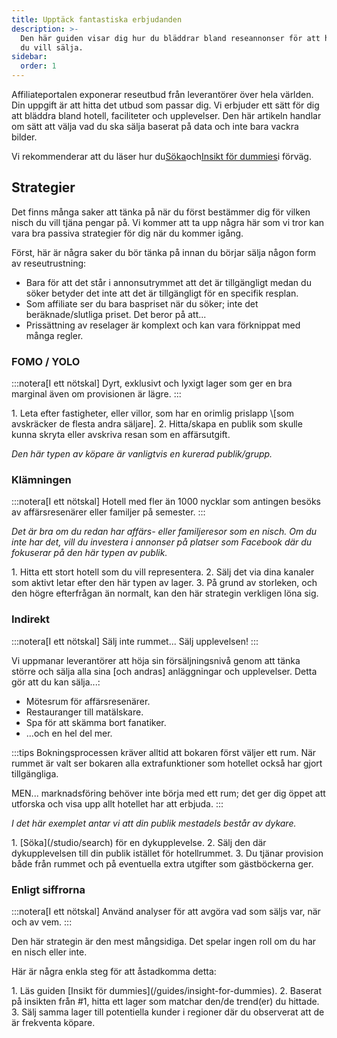 ```yaml
---
title: Upptäck fantastiska erbjudanden
description: >-
  Den här guiden visar dig hur du bläddrar bland reseannonser för att hitta det
  du vill sälja.
sidebar:
  order: 1
---
```


Affiliateportalen exponerar reseutbud från leverantörer över hela världen. Din uppgift är att hitta det utbud som passar dig. Vi erbjuder ett sätt för dig att bläddra bland hotell, faciliteter och upplevelser. Den här artikeln handlar om sätt att välja vad du ska sälja baserat på data och inte bara vackra bilder.

Vi rekommenderar att du läser hur du[Söka](/studio/search)och[Insikt för dummies](/guides/insight-for-dummies)i förväg.

## Strategier

Det finns många saker att tänka på när du först bestämmer dig för vilken nisch du vill tjäna pengar på. Vi kommer att ta upp några här som vi tror kan vara bra passiva strategier för dig när du kommer igång.

Först, här är några saker du bör tänka på innan du börjar sälja någon form av reseutrustning:

* Bara för att det står i annonsutrymmet att det är tillgängligt medan du söker betyder det inte att det är tillgängligt för en specifik resplan.
* Som affiliate ser du bara baspriset när du söker; inte det beräknade/slutliga priset. Det beror på att...
* Prissättning av reselager är komplext och kan vara förknippat med många regler.

### FOMO / YOLO

:::notera\[I ett nötskal]
Dyrt, exklusivt och lyxigt lager som ger en bra marginal även om provisionen är lägre.
:::

<Steps>
  1. Leta efter fastigheter, eller villor, som har en orimlig prislapp \[som avskräcker de flesta andra säljare].
  2. Hitta/skapa en publik som skulle kunna skryta eller avskriva resan som en affärsutgift.
</Steps>


*Den här typen av köpare är vanligtvis en kurerad publik/grupp.*

### Klämningen

:::notera\[I ett nötskal]
Hotell med fler än 1000 nycklar som antingen besöks av affärsresenärer eller familjer på semester.
:::

*Det är bra om du redan har affärs- eller familjeresor som en nisch. Om du inte har det, vill du investera i annonser på platser som Facebook där du fokuserar på den här typen av publik.*

<Steps>
  1. Hitta ett stort hotell som du vill representera.
  2. Sälj det via dina kanaler som aktivt letar efter den här typen av lager.
  3. På grund av storleken, och den högre efterfrågan än normalt, kan den här strategin verkligen löna sig.
</Steps>


### Indirekt

:::notera\[I ett nötskal]
Sälj inte rummet... Sälj upplevelsen!
:::

Vi uppmanar leverantörer att höja sin försäljningsnivå genom att tänka större och sälja alla sina \[och andras] anläggningar och upplevelser. Detta gör att du kan sälja...:

* Mötesrum för affärsresenärer.
* Restauranger till matälskare.
* Spa för att skämma bort fanatiker.
* ...och en hel del mer.

:::tips
Bokningsprocessen kräver alltid att bokaren först väljer ett rum. När rummet är valt ser bokaren alla extrafunktioner som hotellet också har gjort tillgängliga.

MEN... marknadsföring behöver inte börja med ett rum; det ger dig öppet att utforska och visa upp allt hotellet har att erbjuda.
:::

*I det här exemplet antar vi att din publik mestadels består av dykare.*

<Steps>
  1. [Söka](/studio/search) för en dykupplevelse.
  2. Sälj den där dykupplevelsen till din publik istället för hotellrummet.
  3. Du tjänar provision både från rummet och på eventuella extra utgifter som gästböckerna ger.
</Steps>


### Enligt siffrorna

:::notera\[I ett nötskal]
Använd analyser för att avgöra vad som säljs var, när och av vem.
:::

Den här strategin är den mest mångsidiga. Det spelar ingen roll om du har en nisch eller inte.

Här är några enkla steg för att åstadkomma detta:

<Steps>
  1. Läs guiden [Insikt för dummies](/guides/insight-for-dummies).
  2. Baserat på insikten från #1, hitta ett lager som matchar den/de trend(er) du hittade.
  3. Sälj samma lager till potentiella kunder i regioner där du observerat att de är frekventa köpare.
</Steps>

